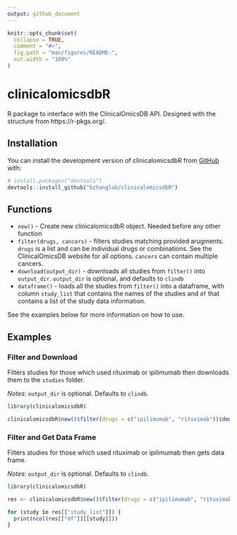 ```yaml
---
output: github_document
---
```


<!-- README.md is generated from README.Rmd. Please edit that file -->

```r
knitr::opts_chunk$set(
  collapse = TRUE,
  comment = "#>",
  fig.path = "man/figures/README-",
  out.width = "100%"
)
```

# clinicalomicsdbR

<!-- badges: start -->
<!-- badges: end -->

R package to interface with the ClinicalOmicsDB API. Designed with the structure from https://r-pkgs.org/.

## Installation

You can install the development version of clinicalomicsdbR from [GitHub](https://github.com/) with:

``` r
# install.packages("devtools")
devtools::install_github("bzhanglab/clinicalomicsdbR")
```

## Functions

- `new()` - Create new clinicalomicsdbR object. Needed before any other function
- `filter(drugs, cancers)` - filters studies matching provided arugments. `drugs` is a list and can be individual drugs or combinations. See the ClinicalOmicsDB website for all options. `cancers` can contain multiple cancers.
- `download(output_dir)` - downloads all studies from `filter()` into `output_dir`. `output_dir` is optional, and defaults to `clindb`
- `dataframe()` - loads all the studies from `filter()` into a dataframe, with column `study_list` that contains the names of the studies and `df` that contains a list of the study data information.

See the examples below for more information on how to use.

## Examples

### Filter and Download

Filters studies for those which used rituximab or ipilimumab then downloads them to the `studies` folder.

*Notes*: `output_dir` is optional. Defaults to `clindb`.

```r
library(clinicalomicsdbR)

clinicalomicsdbR$new()$filter(drugs = c("ipilimumab", "rituximab"))$download(output_dir = "studies") # downloads all files
```

### Filter and Get Data Frame

Filters studies for those which used rituximab or ipilimumab then gets data frame. 

*Notes*: `output_dir` is optional. Defaults to `clindb`.

``` r
library(clinicalomicsdbR)

res <- clinicalomicsdbR$new()$filter(drugs = c("ipilimumab", "rituximab"))$dataframe(); # downloads all files

for (study in res[["study_list"]]) {
  print(ncol(res[["df"]][[study]]))
}
```

<!-- ```{r example} -->
<!-- library(clinicalomicsdbR) -->
<!-- ## basic filtering -->

<!-- clinicalomicsdbR$new()$filter(drugs=c("paclitaxel"))$study_list[[1]] -->
<!-- ``` -->

